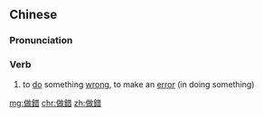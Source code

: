{{also|做错}}
==Chinese==
{{zh-forms|s=做错}}

===Pronunciation===
{{zh-pron
|m=zuòcuò
|c=zou6 co3
|cat=v
}}

===Verb===
{{zh-verb}}

# to [[do]] something [[wrong]], to make an [[error]] (in doing something)

[[mg:做錯]]
[[chr:做錯]]
[[zh:做錯]]